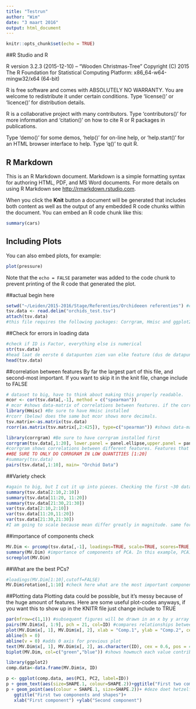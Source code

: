 ---
title: "Testrun"
author: "Wim"
date: "3 maart 2016"
output: html_document
---

```{r setup, include=FALSE}
knitr::opts_chunk$set(echo = TRUE)
```

##R Studio and R

R version 3.2.3 (2015-12-10) -- "Wooden Christmas-Tree"
Copyright (C) 2015 The R Foundation for Statistical Computing
Platform: x86_64-w64-mingw32/x64 (64-bit)

R is free software and comes with ABSOLUTELY NO WARRANTY.
You are welcome to redistribute it under certain conditions.
Type 'license()' or 'licence()' for distribution details.

R is a collaborative project with many contributors.
Type 'contributors()' for more information and
'citation()' on how to cite R or R packages in publications.

Type 'demo()' for some demos, 'help()' for on-line help, or
'help.start()' for an HTML browser interface to help.
Type 'q()' to quit R.


## R Markdown

This is an R Markdown document. Markdown is a simple formatting syntax for authoring HTML, PDF, and MS Word documents. For more details on using R Markdown see <http://rmarkdown.rstudio.com>.

When you click the **Knit** button a document will be generated that includes both content as well as the output of any embedded R code chunks within the document. You can embed an R code chunk like this:

```{r cars}
summary(cars)
```

## Including Plots

You can also embed plots, for example:

```{r pressure, echo=FALSE}
plot(pressure)
```

Note that the `echo = FALSE` parameter was added to the code chunk to prevent printing of the R code that generated the plot.

##actual begin here
````{r load data}
setwd("~/Leiden/2015-2016/Stage/Referenties/Orchideeen referenties") #change as necessary
tsv.data <- read.delim("orchids_test.tsv")
attach(tsv.data)
#this file requires the following packages: Corrgram, Hmisc and ggplot2. Be sure to install them before working with this file.
````
##Check for errors in loading data

````{r pre-work check, echo=TRUE}
#check if ID is Factor, everything else is numerical
str(tsv.data) 
#head laat de eerste 6 datapunten zien van elke feature (dus de datapunten van de eerste 6 soorten, in dit geval)
head(tsv.data)
````
##correlation between features
By far the largest part of this file, and second-most important. If you want to skip it in the knit file, change include to FALSE
````{r cor, echo=TRUE, include=TRUE}
# dataset to big, have to think about making this properly readable.
mcor <- cor(tsv.data[,-1], method = c("spearman"))
# mcor #shows data-matrix of correlations between features. if the correlation is high (x>0.9), check p values below. If those are significant (x<0.05) one of those two might be superfluous.
library(Hmisc) #Be sure to have Hmisc installed
#rcorr (below) does the same but mcor shows more decimals.
tsv.matrix<-as.matrix(tsv.data)
rcorr(as.matrix(tsv.matrix[,2:425]), type=c("spearman")) #shows data-matrix of correlations between features (mcor) AND checks for p-value of correlations. if x<0.05, check if the correlation is high. If yes, you might wanna remove one of the two values.

library(corrgram) #Be sure to have corrgram installed first
corrgram(tsv.data[,1:20], lower.panel = panel.ellipse,upper.panel = panel.conf,diag.panel = panel.density, cor.method = "spearman" )
#corrgram shows correlations between different features. Features that show high correlation between each other can have 1/2 deleted. 
##BE SURE TO ONLY DO CORRGRAM IN LOW QUANTITIES [1:20]
#summary(tsv.data)
pairs(tsv.data[,1:10], main= "Orchid Data")
````
##Variety check
````{r Var check}
#again to big, but I cut it up into pieces. Checking the first ~30 datapoints should be sufficient.
summary(tsv.data[2:10,2:10])
summary(tsv.data[11:20, 11:20])
summary(tsv.data[21:30,21:30])
var(tsv.data[2:10,2:10])
var(tsv.data[11:20,11:20])
var(tsv.data[21:30,21:30])
#I am going to scale because mean differ greatly in magnitude. same for variance.  
````
##importance of components check
````{r mv.dim, echo=TRUE}
MV.Dim <- prcomp(tsv.data[,-1], loadings=TRUE, scale=TRUE, scores=TRUE, cor=TRUE) #creating pca dataset
summary(MV.Dim) #importance of components of PCA. In this example, PCA1 is accountable for 21% of the variance. the first 10 PCA's are 75% of all variance.
screeplot(MV.Dim)
````

##What are the best PCs? 
````{r What are the PCAs?}
#loadings(MV.Dim[1:10],cutoff=FALSE)
MV.Dim$rotation[,1:10] #check here what are the most important components for the different principle components. Gonna have to find a way to make this more readable. This is essientially what we want though. 

````
##Plotting data
Plotting data could be possible, but it's messy because of the huge amount of features. Here are some useful plot-codes anyways, if you want this to show up in the KNITR file just change include to TRUE
````{r plotting, include=FALSE}
par(mfrow=c(1,1)) #subsequent figures will be drawn in an x by y array
pairs(MV.Dim$x[, 1:9], pch = 21, col=ID) #compares relationships between PC's. 9 maximum.
plot(MV.Dim$x[, 1], MV.Dim$x[, 2], xlab = "Comp.1", ylab = "Comp.2", cex = SHAPE.1) #compares relationships between a PC and a component of the PC. Replace MV.Dim$x with whatever PC you wanna compare, and cex= with whatever component you wanna examine.
abline(h = 0)
abline(v = 0) #adds 0 axis for previous plot
text(MV.Dim$x[, 1], MV.Dim$x[, 2], as.character(ID), cex = 0.6, pos = 4, col = "blue") #adds species to datapoints. VERY MESSY.
biplot(MV.Dim, col=c("green","blue")) #shows howmuch each value contributes to the PCA. 

library(ggplot2)
comp.data<-data.frame(MV.Dim$x, ID)

p <- ggplot(comp.data, aes(PC1, PC2, label=ID))
p + geom_text(aes(size=SHAPE.1, colour=SHAPE.2))+ggtitle("First two components and shapes") + geom_hline(yintercept=0)+geom_vline(xintercept=0) #geeft een ggplot van twee features voor twee pc's, met als label waar elke soort valt.
p + geom_point(aes(colour = SHAPE.1, size=SHAPE.2))+ #deze doet hetzelfde maar dan met puntjes i.p.v. namen
   ggtitle("First two components and shapes")+
   xlab("First component") +ylab("Second component")
````

